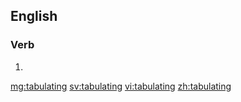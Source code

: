 ==English==

===Verb===
{{head|en|verb form}}

# {{en-past of|tabulate}}

[[mg:tabulating]]
[[sv:tabulating]]
[[vi:tabulating]]
[[zh:tabulating]]